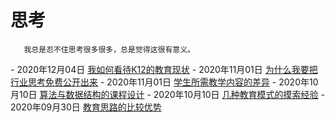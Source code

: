 = 思考 =

    我总是忍不住思考很多很多，总是觉得这很有意义。

- 2020年12月04日 [[我如何看待K12的教育现状]]
- 2020年11月01日 [[为什么我要把行业思考免费公开出来]]
- 2020年11月01日 [[学生所需教学内容的差异]]
- 2020年10月10日 [[算法与数据结构的课程设计]]
- 2020年10月10日 [[几种教育模式的摸索经验]]
- 2020年09月30日 [[教育思路的比较优势]]

